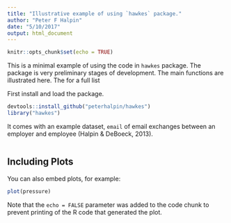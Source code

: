 ```yaml
---
title: "Illustrative example of using `hawkes` package."
author: "Peter F Halpin"
date: "5/10/2017"
output: html_document
---
```


```r
knitr::opts_chunk$set(echo = TRUE)
```

This is a minimal example of using the code in `hawkes` package. The package is very preliminary stages of development. The main functions are illustrated here. The \hawkes\man for a full list  

First install and load the package. 

```r
devtools::install_github("peterhalpin/hawkes")
library("hawkes")
```
It comes with an example dataset, `email` of email exchanges between an employer and employee (Halpin & DeBoeck, 2013). 

```

```
## Including Plots

You can also embed plots, for example:

```r
plot(pressure)
```

Note that the `echo = FALSE` parameter was added to the code chunk to prevent printing of the R code that generated the plot.
